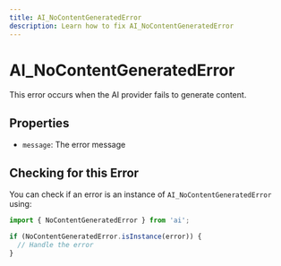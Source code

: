 ---
title: AI_NoContentGeneratedError
description: Learn how to fix AI_NoContentGeneratedError
---

# AI_NoContentGeneratedError

This error occurs when the AI provider fails to generate content.

## Properties

- `message`: The error message

## Checking for this Error

You can check if an error is an instance of `AI_NoContentGeneratedError` using:

```typescript
import { NoContentGeneratedError } from 'ai';

if (NoContentGeneratedError.isInstance(error)) {
  // Handle the error
}
```
